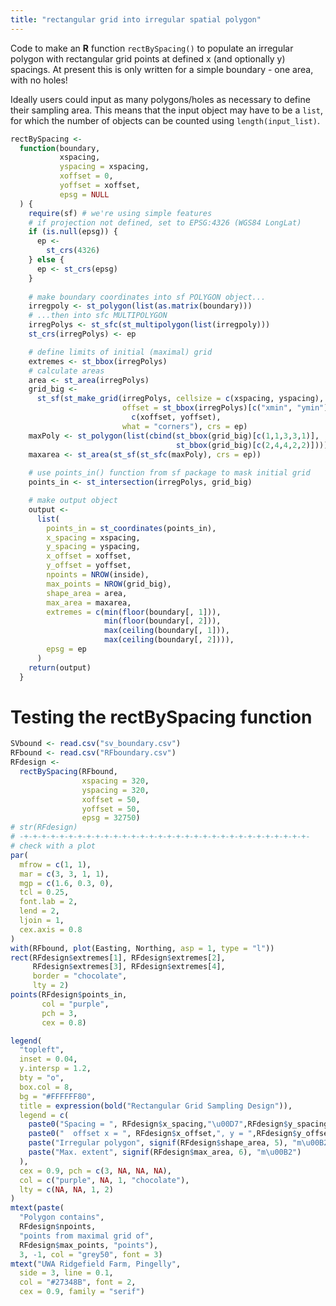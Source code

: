 ```yaml
---
title: "rectangular grid into irregular spatial polygon"
---
```

Code to make an **R** function `rectBySpacing()` to populate an irregular
polygon with rectangular grid points at defined x (and optionally y) spacings.
At present this is only written for a simple boundary - one area, with no holes!

Ideally users could input as many polygons/holes as necessary to define their
sampling area. This means that the input object may have to be a `list`, for
which the number of objects can be counted using `length(input_list)`.

```r
rectBySpacing <-
  function(boundary,
           xspacing,
           yspacing = xspacing,
           xoffset = 0,
           yoffset = xoffset,
           epsg = NULL
  ) {
    require(sf) # we're using simple features
    # if projection not defined, set to EPSG:4326 (WGS84 LongLat)
    if (is.null(epsg)) {
      ep <-
        st_crs(4326)
    } else {
      ep <- st_crs(epsg)
    }
    
    # make boundary coordinates into sf POLYGON object...
    irregpoly <- st_polygon(list(as.matrix(boundary)))
    # ...then into sfc MULTIPOLYGON
    irregPolys <- st_sfc(st_multipolygon(list(irregpoly)))
    st_crs(irregPolys) <- ep

    # define limits of initial (maximal) grid
    extremes <- st_bbox(irregPolys)
    # calculate areas
    area <- st_area(irregPolys)
    grid_big <- 
      st_sf(st_make_grid(irregPolys, cellsize = c(xspacing, yspacing),
                         offset = st_bbox(irregPolys)[c("xmin", "ymin")] +
                           c(xoffset, yoffset),
                         what = "corners"), crs = ep)
    maxPoly <- st_polygon(list(cbind(st_bbox(grid_big)[c(1,1,3,3,1)],
                                     st_bbox(grid_big)[c(2,4,4,2,2)])))
    maxarea <- st_area(st_sf(st_sfc(maxPoly), crs = ep))
    
    # use points_in() function from sf package to mask initial grid
    points_in <- st_intersection(irregPolys, grid_big)

    # make output object
    output <-
      list(
        points_in = st_coordinates(points_in),
        x_spacing = xspacing,
        y_spacing = yspacing,
        x_offset = xoffset,
        y_offset = yoffset,
        npoints = NROW(inside),
        max_points = NROW(grid_big),
        shape_area = area,
        max_area = maxarea,
        extremes = c(min(floor(boundary[, 1])),
                     min(floor(boundary[, 2])),
                     max(ceiling(boundary[, 1])),
                     max(ceiling(boundary[, 2]))),
        epsg = ep
      )
    return(output)
  }
```

# Testing the rectBySpacing function

```r
SVbound <- read.csv("sv_boundary.csv")
RFbound <- read.csv("RFboundary.csv")
RFdesign <-
  rectBySpacing(RFbound,
                xspacing = 320,
                yspacing = 320,
                xoffset = 50,
                yoffset = 50,
                epsg = 32750)
# str(RFdesign)
# -+-+-+-+-+-+-+-+-+-+-+-+-+-+-+-+-+-+-+-+-+-+-+-+-+-+-+-+-+-+-+-+-
# check with a plot
par(
  mfrow = c(1, 1),
  mar = c(3, 3, 1, 1),
  mgp = c(1.6, 0.3, 0),
  tcl = 0.25,
  font.lab = 2,
  lend = 2,
  ljoin = 1,
  cex.axis = 0.8
)
with(RFbound, plot(Easting, Northing, asp = 1, type = "l"))
rect(RFdesign$extremes[1], RFdesign$extremes[2],
     RFdesign$extremes[3], RFdesign$extremes[4],
     border = "chocolate",
     lty = 2)
points(RFdesign$points_in,
       col = "purple",
       pch = 3,
       cex = 0.8)

legend(
  "topleft",
  inset = 0.04,
  y.intersp = 1.2,
  bty = "o",
  box.col = 8,
  bg = "#FFFFFF80",
  title = expression(bold("Rectangular Grid Sampling Design")),
  legend = c(
    paste0("Spacing = ", RFdesign$x_spacing,"\u00D7",RFdesign$y_spacing), 
    paste0("  offset x = ", RFdesign$x_offset,", y = ",RFdesign$y_offset),
    paste("Irregular polygon", signif(RFdesign$shape_area, 5), "m\u00B2"),
    paste("Max. extent", signif(RFdesign$max_area, 6), "m\u00B2")
  ),
  cex = 0.9, pch = c(3, NA, NA, NA),
  col = c("purple", NA, 1, "chocolate"),
  lty = c(NA, NA, 1, 2)
)
mtext(paste(
  "Polygon contains",
  RFdesign$npoints,
  "points from maximal grid of",
  RFdesign$max_points, "points"), 
  3, -1, col = "grey50", font = 3)
mtext("UWA Ridgefield Farm, Pingelly", 
  side = 3, line = 0.1, 
  col = "#27348B", font = 2, 
  cex = 0.9, family = "serif")
```

